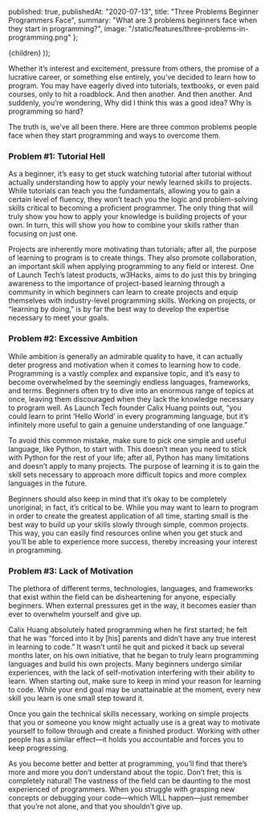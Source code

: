
  published: true,
  publishedAt: "2020-07-13",
  title: "Three Problems Beginner Programmers Face",
  summary: "What are 3 problems beginners face when they start in programming?",
  image: "/static/features/three-problems-in-programming.png"
};

  <BlogPost path={router.pathname} meta={meta}>
    {children}
  </BlogPost>
));

Whether it’s interest and excitement, pressure from others, the promise of a lucrative career, or something else entirely, you’ve decided to learn how to program. You may have eagerly dived into tutorials, textbooks, or even paid courses, only to hit a roadblock. And then another. And then another. And suddenly, you’re wondering, Why did I think this was a good idea? Why is programming so hard?

The truth is, we’ve all been there. Here are three common problems people face when they start programming and ways to overcome them.


### Problem #1: Tutorial Hell

As a beginner, it’s easy to get stuck watching tutorial after tutorial without actually understanding how to apply your newly learned skills to projects. While tutorials can teach you the fundamentals, allowing you to gain a certain level of fluency, they won’t teach you the logic and problem-solving skills critical to becoming a proficient programmer. The only thing that will truly show you how to apply your knowledge is building projects of your own. In turn, this will show you how to combine your skills rather than focusing on just one.

Projects are inherently more motivating than tutorials; after all, the purpose of learning to program is to create things. They also promote collaboration, an important skill when applying programming to any field or interest. One of Launch Tech’s latest products, w3Hacks, aims to do just this by bringing awareness to the importance of project-based learning through a community in which beginners can learn to create projects and equip themselves with industry-level programming skills. Working on projects, or “learning by doing,” is by far the best way to develop the expertise necessary to meet your goals.


### Problem #2: Excessive Ambition

While ambition is generally an admirable quality to have, it can actually deter progress and motivation when it comes to learning how to code. Programming is a vastly complex and expansive topic, and it’s easy to become overwhelmed by the seemingly endless languages, frameworks, and terms. Beginners often try to dive into an enormous range of topics at once, leaving them discouraged when they lack the knowledge necessary to program well. As Launch Tech founder Calix Huang points out, “you could learn to print ‘Hello World’ in every programming language, but it’s infinitely more useful to gain a genuine understanding of one language.”

To avoid this common mistake, make sure to pick one simple and useful language, like Python, to start with. This doesn’t mean you need to stick with Python for the rest of your life; after all, Python has many limitations and doesn’t apply to many projects. The purpose of learning it is to gain the skill sets necessary to approach more difficult topics and more complex languages in the future.

Beginners should also keep in mind that it’s okay to be completely unoriginal; in fact, it’s critical to be. While you may want to learn to program in order to create the greatest application of all time, starting small is the best way to build up your skills slowly through simple, common projects. This way, you can easily find resources online when you get stuck and you’ll be able to experience more success, thereby increasing your interest in programming.


### Problem #3: Lack of Motivation

The plethora of different terms, technologies, languages, and frameworks that exist within the field can be disheartening for anyone, especially beginners. When external pressures get in the way, it becomes easier than ever to overwhelm yourself and give up.

Calix Huang absolutely hated programming when he first started; he felt that he was “forced into it by [his] parents and didn’t have any true interest in learning to code.” It wasn’t until he quit and picked it back up several months later, on his own initiative, that he began to truly learn programming languages and build his own projects. Many beginners undergo similar experiences, with the lack of self-motivation interfering with their ability to learn. When starting out, make sure to keep in mind your reason for learning to code. While your end goal may be unattainable at the moment, every new skill you learn is one small step toward it.

Once you gain the technical skills necessary, working on simple projects that you or someone you know might actually use is a great way to motivate yourself to follow through and create a finished product. Working with other people has a similar effect—it holds you accountable and forces you to keep progressing.


As you become better and better at programming, you’ll find that there’s more and more you don’t understand about the topic. Don’t fret; this is completely natural! The vastness of the field can be daunting to the most experienced of programmers. When you struggle with grasping new concepts or debugging your code—which WILL happen—just remember that you’re not alone, and that you shouldn’t give up.
